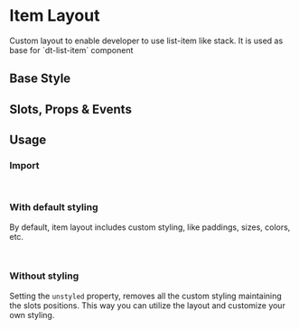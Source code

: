 
<Meta of={DtItemLayoutStories}/>

# Item Layout

<Subtitle>
  Custom layout to enable developer to use list-item like stack.
  It is used as base for `dt-list-item` component
</Subtitle>

## Base Style

<Canvas of={DtItemLayoutStories.Default} />

## Slots, Props & Events

<Controls />

## Usage

### Import

```jsx
import { DtItemLayout } from '@dialpad/dialtone-vue';
```

### With default styling

By default, item layout includes custom styling, like paddings, sizes, colors, etc.

```html
<dt-item-layout />
```

### Without styling

Setting the `unstyled` property, removes all the custom styling maintaining the slots positions.
This way you can utilize the layout and customize your own styling.

```html
<dt-item-layout type="custom" />
```
